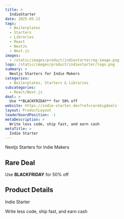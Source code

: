 ```yaml
---
title: >
  IndieStarter
date: 2025-05-22
tags:
  - Boilerplates
  - Starters
  - Libraries
  - React
  - NextJs
  - Next.js
images:
  - /static/images/product/indiestarter/og-image.png
logo: /static/images/product/indiestarter/logo.png
summary: >
  Nextjs Starters for Indie Makers
categories:
  - Boilerplates, Starters & Libraries
subcategories:
  - React/Next.js
deal: >
  Use **BLACKFRIDAY** for 50% off
website: https://indie-starter.dev?ref=rarebigdeals
layout: ProductLayout
leaderboardPosition: -1
metaDescription: >
  Write less code, ship fast, and earn cash
metaTitle: >
  Indie Starter
---
```

Nextjs Starters for Indie Makers

## Rare Deal

Use **BLACKFRIDAY** for 50% off

## Product Details

Indie Starter

Write less code, ship fast, and earn cash
